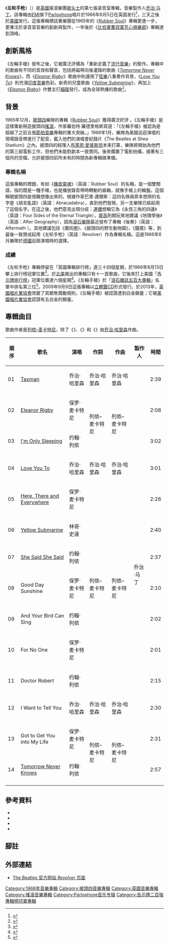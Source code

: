{{noteTA
|G1=Show
|G2=TheBeatles
|1=zh-cn:阿比路; zh-hk:艾比路; zh-tw:艾比路;
|2=zh-cn:詹姆斯; zh-hk:占士; zh-tw:詹姆士;
}}
{{Infobox Album
| Name        = 左轮手枪<br />Revolver
| Type        = [[專輯|專輯]]
| Artist      = [[披头士|披头士]]
| Cover       = Revolver Album.jpg
| Released    = 1966年8月5日
| Recorded    = 1966年4月6日－1966年6月21日<br />英國倫敦[[阿比路录音室|阿比路录音室]]
| Genre       = [[迷幻摇滚|迷幻摇滚]]
| Length      = 34:59
| Label       = [[Parlophone|Parlophone]]
| Language    = [[英語|英語]]
| Producer    = [[乔治·马丁|乔治·马丁]]
| Reviews     = 
| Last album  = [[Rubber_Soul|Rubber Soul]]<br />（1965）
| This album  = '''Revolver'''<br />（1966）
| Next album  = [[Sgt._Pepper's_Lonely_Hearts_Club_Band|Sgt. Pepper's Lonely Hearts Club Band]]<br />（1967）
| Misc        =   
{{Singles
| Name          = 左轮手枪
| Type          = studio
| Single 1      = [[Eleanor_Rigby|Eleanor Rigby]]/[[Yellow_Submarine_(歌曲)|Yellow Submarine]]
| Single 1 date = 1966年8月5日 
}}
}}
《'''左轮手枪'''》（{{lang-en|'''Revolver'''}}）是[[英國|英國]]搖滾樂團[[披头士|披头士]]的第七張录音室專輯，音樂製作人[[乔治·马丁|乔治·马丁]]。該專輯由[[EMI|EMI]]旗下[[Parlophone|Parlophone]]唱片於1966年8月5日在英国发行<ref>{{Cite web |url=http://www.allmusic.com/album/revolver-mw0000189174 |title=Revolver album overview, AllMusic, retrieved on 18 April 2015. |access-date=2015-04-17 |archive-date=2017-06-25 |archive-url=https://web.archive.org/web/20170625230353/http://www.allmusic.com/album/revolver-mw0000189174 |dead-url=no }}</ref>，三天之後於[[美國|美國]]发行。這張專輯標誌著樂團從1965年的《[[Rubber_Soul|Rubber Soul]]》專輯更進一步，更專注於录音室音樂的創新與製作，一年後於《[[比伯軍曹寂寞芳心俱樂部|比伯軍曹寂寞芳心俱樂部]]》專輯達到頂峰。

== 創新風格 ==
《左輪手槍》發布之後，它被廣泛評價為「重新定義了[[流行音樂|流行音樂]]」的鉅作。專輯中的歌曲有不同的音效和聲音，包括將磁帶向後灌錄的歌曲《''[[Tomorrow_Never_Knows|Tomorrow Never Knows]]''》，而《''[[Eleanor_Rigby|Eleanor Rigby]]''》歌曲中則運用了[[弦樂|弦樂]]八重奏作背景，《''[[Love_You_To|Love You To]]''》則充滿[[印度音樂|印度音樂]]色彩。新奇的兒童歌曲《''[[Yellow_Submarine_(歌曲)|Yellow Submarine]]''》，再加上《''[[Eleanor_Rigby|Eleanor Rigby]]''》作雙主打[[細碟|細碟]]發行，成為全球熱播的歌曲<ref>{{Cite web |url=http://www.discogs.com/Beatles-Eleanor-Rigby-Yellow-Submarine/master/46165 |title=The Beatles Eleanor Rigby / Yellow Submarine Single, Discogs, retrieved on 18 April 2015. |access-date=2015-04-17 |archive-date=2020-09-25 |archive-url=https://web.archive.org/web/20200925164633/https://www.discogs.com/Beatles-Eleanor-Rigby-Yellow-Submarine/master/46165 |dead-url=no }}</ref>。

== 背景 ==
1965年12月，[[披頭四|披頭四]]樂隊的專輯《[[Rubber_Soul|Rubber Soul]]》獲得廣泛好評{{sfn|Rodriguez|2012|p=4}} 。《左輪手槍》是這樣重新朔造披頭四[[搖滾|搖滾]]，作家羅伯特·羅德里格斯寫道：「《左輪手槍》被認為是超越了之前五張[[節拍音樂|節拍音樂]]專輯的重大突破。」{{sfn|Rodriguez|2012|p=4}}1966年1月，樂隊為美國巡迴演唱的現場錄音帶進行了配音{{sfn|Miles|2001|pp=206, 225}}，載入他們的演唱會紀錄片《The Beatles at Shea Stadium》之內{{sfn|MacDonald|1998|p=382}}。披頭四的經理人[[布萊恩·愛普斯坦|布萊恩·愛普斯坦]]本來打算，樂隊將開始為他們的第三部電影工作，但他們未能對劇本一致贊同{{sfn|Rodriguez|2012|p=7}}{{sfn|Miles|2001|p=237}}。後來擱置了電影拍攝，接著有三個月的空檔{{sfn|MacDonald|1998|p=164}}，允許披頭四前所未有的時間為新專輯做準備{{sfn|Rodriguez|2012|pp=7–8}}。

=== 專輯名稱 ===
這張專輯的標題，有如《[[橡皮靈魂|橡皮靈魂]]》（英語：Rubber Soul）的名稱，是一個雙關語，指的既是一種手槍，也是播放錄音帶時轉動的齒輪，就像手槍上的輪盤。這個稱號披頭四是很難想像出來的，根據作家巴里·邁爾斯：這四名隊員原本想用的名字是《胡言亂語》（英語：Abracadabra），直到他們發現，另一支樂隊已經起用了這個名字。在這之後，他們意見出現分歧：[[約翰·連儂|連儂]]想稱它為《永恆三角的四邊》（英語：Four Sides of the Eternal Triangle），[[靈高·史達|靈高]]則開玩笑地建議《地理學後》（英語：After Geography），因為[[滾石樂隊|滾石樂隊]]最近發布了專輯《後果》（英語：Aftermath ）。其他建議包括《魔術圈》、《披頭四的野生動物園》，《鐘擺》等，到最後一致贊成起用《左轮手枪》（英語：Revolver）作為專輯名稱。這是1966年6月樂隊於[[德國|德國]]巡廻演唱時的選擇{{Sfn|Irvin}}。

=== 成績 ===
《左轮手枪》專輯停留在「英國專輯排行榜」達三十四個星期，於1966年8月13日攀上排行榜冠軍位置<ref>{{cite web|url=http://www.officialcharts.com/artist/_/beatles/|title=Beatles|publisher=Official Charts Company|accessdate=7 June 2013|archive-date=2013-10-04|archive-url=https://web.archive.org/web/20131004213809/http://www.officialcharts.com/artist/_/beatles/|dead-url=no}}</ref>。於[[北美|北美]]推出的專輯只有十一首歌曲，它後來打上美國「[[告示牌排行榜|告示牌排行榜]]」冠軍位置達六個星期<ref>{{Cite web |url=http://www.theguardian.com/news/datablog/2009/sep/09/beatles-albums-singles-music-rock-band |title=The Beatles: every album and single, with its chart position, the guardian, retrieved on 18 April 2015. |access-date=2015-04-17 |archive-date=2014-07-15 |archive-url=https://web.archive.org/web/20140715024952/http://www.theguardian.com/news/datablog/2009/sep/09/beatles-albums-singles-music-rock-band |dead-url=no }}</ref>。《左輪手槍》於「[[滾石雜誌五百大專輯|滾石雜誌五百大專輯]]」名單中排名第三位<ref name="rollingstone1">{{cite web |url=http://www.rollingstone.com/music/lists/500-greatest-albums-of-all-time-20120531/the-beatles-revolver-19691231 |title=500 Greatest Albums of All Time: The Beatles, 'Revolver' |work=Rolling Stone |accessdate=12 June 2012 |archiveurl=https://web.archive.org/web/20140326154835/http://www.rollingstone.com/music/lists/500-greatest-albums-of-all-time-20120531/the-beatles-revolver-20120524 |archivedate=2014-03-26 |deadurl=yes }}</ref>。2009年9月9日這張專輯以[[立體聲|立體聲]][[CD|CD]]形式發行。於2013年，[[英國唱片業協會|英國唱片業協會]]改變了其銷售獎勵規則，《左輪手槍》被認證達到白金銷量；它被[[美國唱片業協會|美國唱片業協會]]認證有五白金的銷量。

== 專輯曲目 ==
歌曲作者是[[列侬–麦卡特尼|列侬–麦卡特尼]]，除了《{{lang|en|''Taxman''}}》、《{{lang|en|''Love You To''}}》和《{{lang|en|''I Want to Tell You''}}》由[[乔治·哈里森|乔治·哈里森]]作曲。
{| class="wikitable"
! 順序 !! 歌名 !! 演唱 !! 作詞 !! 作曲 !!製作人 !! 時間
|-
| 01 || [[Taxman|Taxman]] ||乔治·哈里森||乔治·哈里森||乔治·哈里森||rowspan="14"|乔治·马丁|| 2:39
|-
| 02 || [[Eleanor_Rigby|Eleanor Rigby]] ||保罗·麦卡特尼||rowspan="2"|列侬–麦卡特尼||rowspan="2"|列侬–麦卡特尼|| 2:08
|-
| 03 || [[I'm_Only_Sleeping|I'm Only Sleeping]] ||约翰·列侬|| 3:02
|-
| 04 || [[Love_You_To|Love You To]] ||乔治·哈里森||乔治·哈里森||乔治·哈里森|| 3:01
|-
| 05 || [[Here,_There_and_Everywhere|Here, There and Everywhere]] ||保罗·麦卡特尼||rowspan="7"|列侬–麦卡特尼||rowspan="7"|列侬–麦卡特尼|| 2:26
|-
| 06 || [[Yellow_Submarine_(歌曲)|Yellow Submarine]] ||林哥·史達|| 2:40
|-
| 07 || [[She_Said_She_Said|She Said She Said]] ||约翰·列侬|| 2:37
|-
| 08 || Good Day Sunshine ||保罗·麦卡特尼|| 2:10
|-
| 09 || And Your Bird Can Sing ||约翰·列侬|| 2:02
|-
| 10 || For No One ||保罗·麦卡特尼|| 2:01
|-
| 11 || Doctor Robert ||约翰·列侬|| 2:15
|-
| 12 || I Want to Tell You ||乔治·哈里森||乔治·哈里森||乔治·哈里森|| 2:30
|-
| 13 || Got to Get You into My Life ||保罗·麦卡特尼||rowspan="2"|列侬–麦卡特尼||rowspan="2"|列侬–麦卡特尼|| 2:31
|-
| 14 || [[Tomorrow_Never_Knows|Tomorrow Never Knows]] ||约翰·列侬|| 2:57
|-
|}

== 參考資料 ==
{{Refbegin|2}}
* {{cite book|last=Rodriguez|first=Robert|title=Revolver: How the Beatles Reimagined Rock 'n' Roll|year=2012|publisher=Backbeat Books|location=Milwaukee, WI|isbn=978-1-61713-009-0|url=http://books.google.com/books?id=farlJScWrTMC&dq|ref=harv|access-date=2015-04-17|archive-date=2020-11-21|archive-url=https://web.archive.org/web/20201121035941/https://books.google.com/books?id=farlJScWrTMC&dq|dead-url=no}}
* {{cite book|last=Miles|first=Barry|title=The Beatles Diary Volume 1: The Beatles Years|year=2001|publisher=Omnibus Press|location=London|isbn=0-7119-8308-9 |ref=harv}}
* {{cite book|last=MacDonald| first=Ian| year=1998| title=Revolution in the Head: The Beatles' Records and the Sixties| publisher=Pimlico|location=London| isbn=978-0-7126-6697-8| ref=harv}}
* {{cite news| last=Irvin| first=Jim| title=Different Strokes| magazine=Mojo| ref=harv}}
{{Refend}}

== 腳註 ==
{{reflist}}

== 外部連結 ==
* [https://web.archive.org/web/20150418014556/http://www.thebeatlesonline.co.uk/thebeatles/thebeatles/Revolver-Mono-180-Gram-Vinyl/3DE80000000 The Beatles 官方网站 ''Revolver'' 页面 ]

{{披头士乐队}}
{{DEFAULTSORT:Revolver}}
[[Category:1966年音樂專輯|Category:1966年音樂專輯]]
[[Category:披頭四音樂專輯|Category:披頭四音樂專輯]]
[[Category:英國音樂專輯|Category:英國音樂專輯]]
[[Category:搖滾音樂專輯|Category:搖滾音樂專輯]]
[[Category:Parlophone音乐专辑|Category:Parlophone音乐专辑]]
[[Category:告示牌二百強專輯榜冠軍專輯|Category:告示牌二百強專輯榜冠軍專輯]]